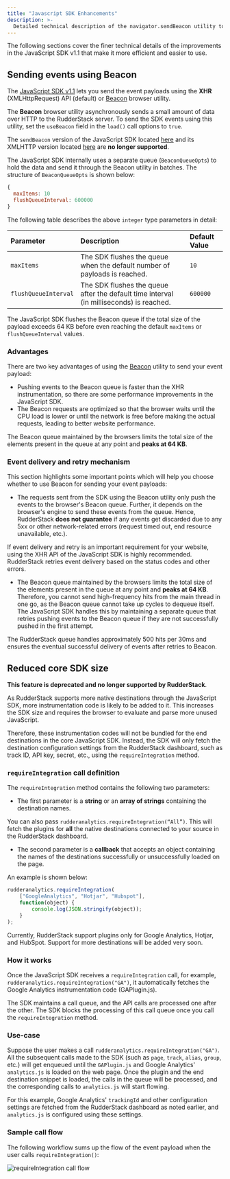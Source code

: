```yaml
---
title: "Javascript SDK Enhancements"
description: >-
  Detailed technical description of the navigator.sendBeacon utility to send event payloads using the JavaScript SDK.
---
```


The following sections cover the finer technical details of the improvements in the JavaScript SDK v1.1 that make it more efficient and easier to use.

## Sending events using Beacon

The [JavaScript SDK v1.1](https://cdn.rudderlabs.com/v1.1/rudder-analytics.min.js) lets you send the event payloads using the **XHR** (XMLHttpRequest) API (default) or [Beacon](https://developer.mozilla.org/en-US/docs/Web/API/Navigator/sendBeacon) browser utility.

The **Beacon** browser utility asynchronously sends a small amount of data over HTTP to the RudderStack server. To send the SDK events using this utility, set the `useBeacon` field in the <Link to="/sources/sdks/rudderstack-javascript-sdk/load-js-sdk/#loading-options">`load()`</Link> call options to `true`.

<div class="dangerBlock">
The <code class="inline-code">sendBeacon</code> version of the JavaScript SDK located <a href="https://cdn.rudderlabs.com/v2/rudder-analytics.min.js?transport=beacon">here</a> and its XMLHTTP version located <a href="https://cdn.rudderlabs.com/v2/rudder-analytics.min.js">here</a> are <strong>no longer supported</strong>. 
</div>

The JavaScript SDK internally uses a separate queue (`BeaconQueueOpts`) to hold the data and send it through the Beacon utility in batches. The structure of `BeaconQueueOpts` is shown below:

```javascript
{
  maxItems: 10 
  flushQueueInterval: 600000
}
```
The following table describes the above `integer` type parameters in detail:

| Parameter        | Description             | Default Value    |
| :-------------------- |  :-------------| :----------------|
| `maxItems`            | The SDK flushes the queue when the default number of payloads is reached.    | `10`             |
| `flushQueueInterval`  | The SDK flushes the queue after the default time interval (in milliseconds) is reached. | `600000`         |


<div class="infoBlock">
The JavaScript SDK flushes the Beacon queue if the total size of the payload exceeds 64 KB before even reaching the default <code class="inline-code">maxItems</code> or <code class="inline-code">flushQueueInterval</code> values.
</div>

### Advantages

There are two key advantages of using the [Beacon](https://developer.mozilla.org/en-US/docs/Web/API/Navigator/sendBeacon) utility to send your event payload:

- Pushing events to the Beacon queue is faster than the XHR instrumentation, so there are some performance improvements in the JavaScript SDK.
- The Beacon requests are optimized so that the browser waits until the CPU load is lower or until the network is free before making the actual requests, leading to better website performance.

<div class="infoBlock">
The Beacon queue maintained by the browsers limits the total size of the elements present in the queue at any point and <strong>peaks at 64 KB</strong>.
</div>

### Event delivery and retry mechanism

This section highlights some important points which will help you choose whether to use Beacon for sending your event payloads:

- The requests sent from the SDK using the Beacon utility only push the events to the browser's Beacon queue. Further, it depends on the browser's engine to send these events from the queue. Hence, RudderStack **does not guarantee** if any events get discarded due to any 5xx or other network-related errors (request timed out, end resource unavailable, etc.).

<div class="warningBlock">
If event delivery and retry is an important requirement for your website, using the XHR API of the JavaScript SDK is highly recommended. RudderStack retries event delivery based on the status codes and other errors.
</div>

- The Beacon queue maintained by the browsers limits the total size of the elements present in the queue at any point and <strong>peaks at 64 KB</strong>. Therefore, you cannot send high-frequency hits from the main thread in one go, as the Beacon queue cannot take up cycles to dequeue itself. The JavaScript SDK handles this by maintaining a separate queue that retries pushing events to the Beacon queue if they are not successfully pushed in the first attempt. 

<div class="successBlock">
The RudderStack queue handles approximately 500 hits per 30ms and ensures the eventual successful delivery of events after retries to Beacon.
</div>


## Reduced core SDK size

<div class="dangerBlock">
<strong>This feature is deprecated and no longer supported by RudderStack</strong>.
</div>

As RudderStack supports more native destinations through the JavaScript SDK, more instrumentation code is likely to be added to it. This increases the SDK size and requires the browser to evaluate and parse more unused JavaScript.

Therefore, these instrumentation codes will not be bundled for the end destinations in the core JavaScript SDK. Instead, the SDK will only fetch the destination configuration settings from the RudderStack dashboard, such as track ID, API key, secret, etc., using the `requireIntegration` method.

### `requireIntegration` call definition

The `requireIntegration` method contains the following two parameters:

- The first parameter is a **string** or an **array of strings** containing the destination names.

<div class="infoBlock">
You can also pass <code class="inline-code">rudderanalytics.requireIntegration(“All”)</code>. This will fetch the plugins for <strong>all</strong> the native destinations connected to your source in the RudderStack dashboard.
</div>

- The second parameter is a **callback** that accepts an object containing the names of the destinations successfully or unsuccessfully loaded on the page.

An example is shown below:

```javascript
rudderanalytics.requireIntegration(
    ["GoogleAnalytics", "Hotjar", "Hubspot"],
    function(object) {
        console.log(JSON.stringify(object));
    }
);
```

<div class="infoBlock">
Currently, RudderStack support plugins only for Google Analytics, Hotjar, and HubSpot. Support for more destinations will be added very soon.
</div>

### How it works

Once the JavaScript SDK receives a `requireIntegration` call, for example, `rudderanalytics.requireIntegration("GA")`, it automatically fetches the Google Analytics instrumentation code (GAPlugin.js).

The SDK maintains a call queue, and the API calls are processed one after the other. The SDK blocks the processing of this call queue once you call the `requireIntegration` method.

### Use-case

Suppose the user makes a call `rudderanalytics.requireIntegration("GA")`. All the subsequent calls made to the SDK \(such as `page`, `track`, `alias`, `group`, etc.\) will get enqueued until the `GAPlugin.js` and Google Analytics' `analytics.js` is loaded on the web page. Once the plugin and the end destination snippet is loaded, the calls in the queue will be processed, and the corresponding calls to `analytics.js` will start flowing.

<div class="infoBlock">
For this example, Google Analytics' <code class="inline-code">trackingId</code> and other configuration settings are fetched from the RudderStack dashboard as noted earlier, and <code class="inline-code">analytics.js</code> is configured using these settings.
</div>

### Sample call flow

The following workflow sums up the flow of the event payload when the user calls `requireIntegration()`:

<img src="../../../assets/requireintegration-call-flow.png" alt="requireIntegration call flow" />
